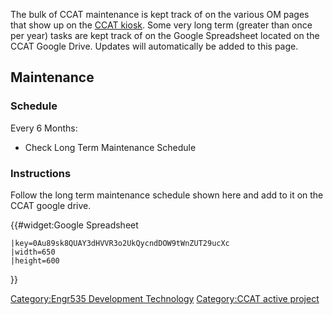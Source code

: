 {{Tocright}}

The bulk of CCAT maintenance is kept track of on the various OM pages that show up on the [[CCAT kiosk]]. Some very long term (greater than once per year) tasks are kept track of on the Google Spreadsheet located on the CCAT Google Drive. Updates will automatically be added to this page.

== Maintenance == 
===Schedule ===
;Every 6 Months:
*Check Long Term Maintenance Schedule

=== Instructions ===

Follow the long term maintenance schedule shown here and add to it on the CCAT google drive.

{{#widget:Google Spreadsheet 
 |key=0Au89sk8QUAY3dHVVR3o2UkQycndDOW9tWnZUT29ucXc
 |width=650 
 |height=600 
}}


[[Category:Engr535 Development Technology]]
[[Category:CCAT active project]]